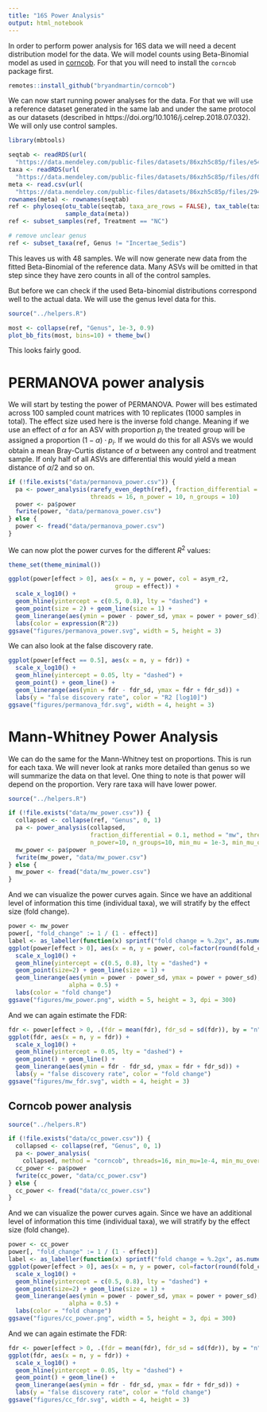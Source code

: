 ```yaml
---
title: "16S Power Analysis"
output: html_notebook
---
```


In order to perform power analysis for 16S data we will need a decent distribution model 
for the data. We will model counts using Beta-Binomial model as used in 
[corncob](https://arxiv.org/pdf/1902.02776.pdf). For that you will need to install the
`corncob` package first.

```r
remotes::install_github("bryandmartin/corncob")
```

We can now start running power analyses for the data. For that we will use a reference dataset
generated in the same lab and under the same protocol as our datasets (described in
https://doi.org/10.1016/j.celrep.2018.07.032). We will only use control samples.

```r
library(mbtools)

seqtab <- readRDS(url(
  "https://data.mendeley.com/public-files/datasets/86xzh5c85p/files/e547053f-094a-46a5-9e7b-e0d3867b698c/file_downloaded"))
taxa <- readRDS(url(
  "https://data.mendeley.com/public-files/datasets/86xzh5c85p/files/df0f29dd-f66f-48e5-b3af-1ee4f3ffbf2c/file_downloaded"))
meta <- read.csv(url(
  "https://data.mendeley.com/public-files/datasets/86xzh5c85p/files/294bf92b-5484-4cbe-94bc-81cf290a25d3/file_downloaded"))
rownames(meta) <- rownames(seqtab)
ref <- phyloseq(otu_table(seqtab, taxa_are_rows = FALSE), tax_table(taxa),
                sample_data(meta))
ref <- subset_samples(ref, Treatment == "NC")

# remove unclear genus
ref <- subset_taxa(ref, Genus != "Incertae_Sedis")
```

This leaves us with 48 samples. We will now generate new data from the fitted
Beta-Binomial of the reference data. Many ASVs will be omitted in that step
since they have zero counts in all of the control samples.

But before we can check if the used Beta-binomial distributions correspond well to the actual data. We will use the genus level data for this.

```r
source("../helpers.R")

most <- collapse(ref, "Genus", 1e-3, 0.9)
plot_bb_fits(most, bins=10) + theme_bw()
```

This looks fairly good.

# PERMANOVA power analysis

We will start by testing the power of PERMANOVA. Power will bes estimated across 100
sampled count matrices with 10 replicates (1000 samples in total). The effect size used
here is the inverse fold change. Meaning if we use an effect of $\alpha$ for an ASV with proportion
$p_i$ the treated group will be assigned a proportion $(1 - \alpha)\cdot p_i$. If we would do this
for all ASVs we would obtain a mean Bray-Curtis distance of $\alpha$ between any control and treatment
sample. If only half of all ASVs are differential this would yield a mean distance of $\alpha/2$ and
so on.

```r
if (!file.exists("data/permanova_power.csv")) {
  pa <- power_analysis(rarefy_even_depth(ref), fraction_differential = 0.1, min_mu_over_phi = 0.1, min_mu=1e-6, 
                       threads = 16, n_power = 10, n_groups = 10)
  power <- pa$power
  fwrite(power, "data/permanova_power.csv")
} else {
  power <- fread("data/permanova_power.csv")
}
```

We can now plot the power curves for the different $R^2$ values:

```r
theme_set(theme_minimal())

ggplot(power[effect > 0], aes(x = n, y = power, col = asym_r2, 
                              group = effect)) +
  scale_x_log10() + 
  geom_hline(yintercept = c(0.5, 0.8), lty = "dashed") + 
  geom_point(size = 2) + geom_line(size = 1) +
  geom_linerange(aes(ymin = power - power_sd, ymax = power + power_sd)) +
  labs(color = expression(R^2))
ggsave("figures/permanova_power.svg", width = 5, height = 3)
```

We can also look at the false discovery rate.

```r
ggplot(power[effect == 0.5], aes(x = n, y = fdr)) +
  scale_x_log10() +
  geom_hline(yintercept = 0.05, lty = "dashed") + 
  geom_point() + geom_line() +
  geom_linerange(aes(ymin = fdr - fdr_sd, ymax = fdr + fdr_sd)) +
  labs(y = "false discovery rate", color = "R2 [log10]")
ggsave("figures/permanova_fdr.svg", width = 4, height = 3)
```

# Mann-Whitney Power Analysis

We can do the same for the Mann-Whitney test on proportions. This is run for each taxa. We will never
look at ranks more detailed than genus so we will summarize the data on that level. One thing to note
is that power will depend on the proportion. Very rare taxa will have lower power.

```r
source("../helpers.R")

if (!file.exists("data/mw_power.csv")) {
  collapsed <- collapse(ref, "Genus", 0, 1)
  pa <- power_analysis(collapsed, 
                       fraction_differential = 0.1, method = "mw", threads=16, 
                       n_power=10, n_groups=10, min_mu = 1e-3, min_mu_over_phi=0)
  mw_power <- pa$power
  fwrite(mw_power, "data/mw_power.csv")
} else {
  mw_power <- fread("data/mw_power.csv")
}
```

And we can visualize the power curves again. Since we have an additional level of information
this time (individual taxa), we will stratify by the effect size (fold change).

```r
power <- mw_power
power[, "fold_change" := 1 / (1 - effect)]
label <- as_labeller(function(x) sprintf("fold change = %.2gx", as.numeric(x)))
ggplot(power[effect > 0], aes(x = n, y = power, col=factor(round(fold_change, 1)), group=fold_change)) +
  scale_x_log10() +
  geom_hline(yintercept = c(0.5, 0.8), lty = "dashed") + 
  geom_point(size=2) + geom_line(size = 1) +
  geom_linerange(aes(ymin = power - power_sd, ymax = power + power_sd),
                 alpha = 0.5) +
  labs(color = "fold change")
ggsave("figures/mw_power.png", width = 5, height = 3, dpi = 300)
```

And we can again estimate the FDR:

```r
fdr <- power[effect > 0, .(fdr = mean(fdr), fdr_sd = sd(fdr)), by = "n"]
ggplot(fdr, aes(x = n, y = fdr)) +
  scale_x_log10() +
  geom_hline(yintercept = 0.05, lty = "dashed") + 
  geom_point() + geom_line() +
  geom_linerange(aes(ymin = fdr - fdr_sd, ymax = fdr + fdr_sd)) + 
  labs(y = "false discovery rate", color = "fold change")
ggsave("figures/mw_fdr.svg", width = 4, height = 3)
```

## Corncob power analysis

```r
source("../helpers.R")

if (!file.exists("data/cc_power.csv")) {
  collapsed <- collapse(ref, "Genus", 0, 1)
  pa <- power_analysis(
    collapsed, method = "corncob", threads=16, min_mu=1e-4, min_mu_over_phi=1, n_power = 10, n_groups = 10)
  cc_power <- pa$power
  fwrite(cc_power, "data/cc_power.csv")
} else {
  cc_power <- fread("data/cc_power.csv")
}
```


And we can visualize the power curves again. Since we have an additional level of information
this time (individual taxa), we will stratify by the effect size (fold change).

```r
power <- cc_power
power[, "fold_change" := 1 / (1 - effect)]
label <- as_labeller(function(x) sprintf("fold change = %.2gx", as.numeric(x)))
ggplot(power[effect > 0], aes(x = n, y = power, col=factor(round(fold_change, 1)), group=fold_change)) +
  scale_x_log10() +
  geom_hline(yintercept = c(0.5, 0.8), lty = "dashed") + 
  geom_point(size=2) + geom_line(size = 1) +
  geom_linerange(aes(ymin = power - power_sd, ymax = power + power_sd),
                 alpha = 0.5) +
  labs(color = "fold change")
ggsave("figures/cc_power.png", width = 5, height = 3, dpi = 300)
```

And we can again estimate the FDR:

```r
fdr <- power[effect > 0, .(fdr = mean(fdr), fdr_sd = sd(fdr)), by = "n"]
ggplot(fdr, aes(x = n, y = fdr)) +
  scale_x_log10() +
  geom_hline(yintercept = 0.05, lty = "dashed") + 
  geom_point() + geom_line() +
  geom_linerange(aes(ymin = fdr - fdr_sd, ymax = fdr + fdr_sd)) + 
  labs(y = "false discovery rate", color = "fold change")
ggsave("figures/cc_fdr.svg", width = 4, height = 3)
```